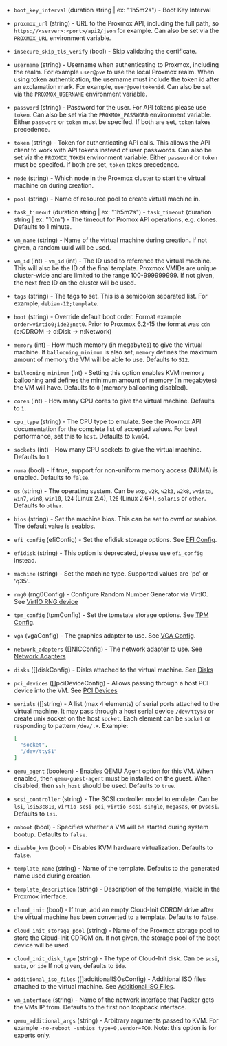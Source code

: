 <!-- Code generated from the comments of the Config struct in builder/proxmox/common/config.go; DO NOT EDIT MANUALLY -->

- `boot_key_interval` (duration string | ex: "1h5m2s") - Boot Key Interval

- `proxmox_url` (string) - URL to the Proxmox API, including the full path,
  so `https://<server>:<port>/api2/json` for example.
  Can also be set via the `PROXMOX_URL` environment variable.

- `insecure_skip_tls_verify` (bool) - Skip validating the certificate.

- `username` (string) - Username when authenticating to Proxmox, including
  the realm. For example `user@pve` to use the local Proxmox realm. When using
  token authentication, the username must include the token id after an exclamation
  mark. For example, `user@pve!tokenid`.
  Can also be set via the `PROXMOX_USERNAME` environment variable.

- `password` (string) - Password for the user.
  For API tokens please use `token`.
  Can also be set via the `PROXMOX_PASSWORD` environment variable.
  Either `password` or `token` must be specifed. If both are set,
  `token` takes precedence.

- `token` (string) - Token for authenticating API calls.
  This allows the API client to work with API tokens instead of user passwords.
  Can also be set via the `PROXMOX_TOKEN` environment variable.
  Either `password` or `token` must be specifed. If both are set,
  `token` takes precedence.

- `node` (string) - Which node in the Proxmox cluster to start the virtual
  machine on during creation.

- `pool` (string) - Name of resource pool to create virtual machine in.

- `task_timeout` (duration string | ex: "1h5m2s") - `task_timeout` (duration string | ex: "10m") - The timeout for
   Promox API operations, e.g. clones. Defaults to 1 minute.

- `vm_name` (string) - Name of the virtual machine during creation. If not
  given, a random uuid will be used.

- `vm_id` (int) - `vm_id` (int) - The ID used to reference the virtual machine. This will
  also be the ID of the final template. Proxmox VMIDs are unique cluster-wide
  and are limited to the range 100-999999999.
  If not given, the next free ID on the cluster will be used.

- `tags` (string) - The tags to set. This is a semicolon separated list. For example,
  `debian-12;template`.

- `boot` (string) - Override default boot order. Format example `order=virtio0;ide2;net0`.
  Prior to Proxmox 6.2-15 the format was `cdn` (c:CDROM -> d:Disk -> n:Network)

- `memory` (int) - How much memory (in megabytes) to give the virtual
  machine. If `ballooning_minimum` is also set, `memory` defines the maximum amount
  of memory the VM will be able to use.
  Defaults to `512`.

- `ballooning_minimum` (int) - Setting this option enables KVM memory ballooning and
  defines the minimum amount of memory (in megabytes) the VM will have.
  Defaults to `0` (memory ballooning disabled).

- `cores` (int) - How many CPU cores to give the virtual machine. Defaults
  to `1`.

- `cpu_type` (string) - The CPU type to emulate. See the Proxmox API
  documentation for the complete list of accepted values. For best
  performance, set this to `host`. Defaults to `kvm64`.

- `sockets` (int) - How many CPU sockets to give the virtual machine.
  Defaults to `1`

- `numa` (bool) - If true, support for non-uniform memory access (NUMA)
  is enabled. Defaults to `false`.

- `os` (string) - The operating system. Can be `wxp`, `w2k`, `w2k3`, `w2k8`,
  `wvista`, `win7`, `win8`, `win10`, `l24` (Linux 2.4), `l26` (Linux 2.6+),
  `solaris` or `other`. Defaults to `other`.

- `bios` (string) - Set the machine bios. This can be set to ovmf or seabios. The default value is seabios.

- `efi_config` (efiConfig) - Set the efidisk storage options. See [EFI Config](#efi-config).

- `efidisk` (string) - This option is deprecated, please use `efi_config` instead.

- `machine` (string) - Set the machine type. Supported values are 'pc' or 'q35'.

- `rng0` (rng0Config) - Configure Random Number Generator via VirtIO. See [VirtIO RNG device](#virtio-rng-device)

- `tpm_config` (tpmConfig) - Set the tpmstate storage options. See [TPM Config](#tpm-config).

- `vga` (vgaConfig) - The graphics adapter to use. See [VGA Config](#vga-config).

- `network_adapters` ([]NICConfig) - The network adapter to use. See [Network Adapters](#network-adapters)

- `disks` ([]diskConfig) - Disks attached to the virtual machine. See [Disks](#disks)

- `pci_devices` ([]pciDeviceConfig) - Allows passing through a host PCI device into the VM. See [PCI Devices](#pci-devices)

- `serials` ([]string) - A list (max 4 elements) of serial ports attached to
  the virtual machine. It may pass through a host serial device `/dev/ttyS0`
  or create unix socket on the host `socket`. Each element can be `socket`
  or responding to pattern `/dev/.+`. Example:
  
    ```json
    [
      "socket",
      "/dev/ttyS1"
    ]
    ```

- `qemu_agent` (boolean) - Enables QEMU Agent option for this VM. When enabled,
  then `qemu-guest-agent` must be installed on the guest. When disabled, then
  `ssh_host` should be used. Defaults to `true`.

- `scsi_controller` (string) - The SCSI controller model to emulate. Can be `lsi`,
  `lsi53c810`, `virtio-scsi-pci`, `virtio-scsi-single`, `megasas`, or `pvscsi`.
  Defaults to `lsi`.

- `onboot` (bool) - Specifies whether a VM will be started during system
  bootup. Defaults to `false`.

- `disable_kvm` (bool) - Disables KVM hardware virtualization. Defaults to `false`.

- `template_name` (string) - Name of the template. Defaults to the generated
  name used during creation.

- `template_description` (string) - Description of the template, visible in
  the Proxmox interface.

- `cloud_init` (bool) - If true, add an empty Cloud-Init CDROM drive after the virtual
  machine has been converted to a template. Defaults to `false`.

- `cloud_init_storage_pool` (string) - Name of the Proxmox storage pool
  to store the Cloud-Init CDROM on. If not given, the storage pool of the boot device will be used.

- `cloud_init_disk_type` (string) - The type of Cloud-Init disk. Can be `scsi`, `sata`, or `ide`
  If not given, defaults to `ide`.

- `additional_iso_files` ([]additionalISOsConfig) - Additional ISO files attached to the virtual machine.
  See [Additional ISO Files](#additional-iso-files).

- `vm_interface` (string) - Name of the network interface that Packer gets
  the VMs IP from. Defaults to the first non loopback interface.

- `qemu_additional_args` (string) - Arbitrary arguments passed to KVM.
  For example `-no-reboot -smbios type=0,vendor=FOO`.
  	Note: this option is for experts only.

<!-- End of code generated from the comments of the Config struct in builder/proxmox/common/config.go; -->
